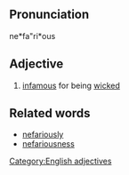 ==Pronunciation==
ne*fa"ri*ous

==Adjective==
# [[infamous]] for being [[wicked]]

==Related words==
* [[nefariously]]
* [[nefariousness]]

[[Category:English adjectives]]
